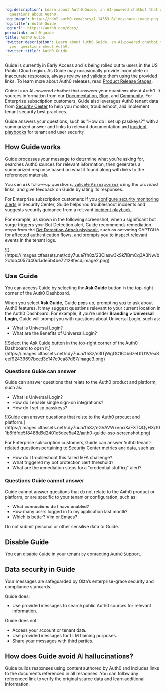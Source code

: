 ---
'og:description': Learn about Auth0 Guide, an AI-powered chatbot that answers your
  questions about Auth0.
'og:image': https://cdn2.auth0.com/docs/1.14553.0/img/share-image.png
'og:title': Auth0 Guide
'og:url': https://auth0.com/docs/
permalink: auth0-guide
title: Auth0 Guide
'twitter:description': Learn about Auth0 Guide, an AI-powered chatbot that answers
  your questions about Auth0.
'twitter:title': Auth0 Guide
---
<Callout icon="file-lines" color="#0EA5E9" iconType="regular">

Guide is currently in Early Access and is being rolled out to users in the US Public Cloud region. As Guide may occasionally provide incomplete or inaccurate responses, always [review and validate](#how-does-guide-avoid-ai-hallucinations%3F) them using the provided links. To learn more about Auth0 releases, read [Product Release Stages](/docs/troubleshoot/product-lifecycle/product-release-stages).

</Callout>

Guide is an AI-powered chatbot that answers your questions about Auth0. It sources information from our [Documentation](https://auth0.com/docs), [Blog](https://auth0.com/blog), and [Community](http://community.auth0.com). For Enterprise subscription customers, Guide also leverages Auth0 tenant data from [Security Center](/docs/secure/security-center) to help you monitor, troubleshoot, and implement tenant security best practices.

Guide answers your questions, such as "How do I set up passkeys?" with a summarized answer and links to relevant documentation and [incident playbooks](/docs/secure/attack-protection/playbooks) for tenant and user security.

## How Guide works

Guide processes your message to determine what you’re asking for, searches Auth0 sources for relevant information, then generates a summarized response based on what it found along with links to the referenced materials.

You can ask follow-up questions, [validate its responses](#how-does-guide-avoid-ai-hallucinations%3F) using the provided links, and give feedback on Guide by rating its responses.

For Enterprise subscription customers: If you [configure security monitoring alerts](/docs/secure/security-center/security-alerts) in Security Center, Guide helps you troubleshoot incidents and suggests security guidance from a relevant [incident playbook](/docs/secure/attack-protection/playbooks).

For example, as shown in the following screenshot, when a significant bot surge triggers your <Tooltip tip="Bot Detection: Form of attack protection in which Auth0 blocks suspected bot traffic by enabling a CAPTCHA during the login process." cta="View Glossary" href="/docs/glossary?term=Bot+Detection">Bot Detection</Tooltip> alert, Guide recommends remediation steps from the [Bot Detection Attack playbook](/docs/secure/attack-protection/playbooks/bot-detection-playbook), such as activating CAPTCHA for affected authentication flows, and prompts you to inspect relevant events in the tenant logs.

<Frame>![](https://images.ctfassets.net/cdy7uua7fh8z/23Ciasw3kSk7lBmCq3A3Nw/b2c1db4057d40d1ade5b4be72128fecd/image2.png)</Frame>

## Use Guide

You can access Guide by selecting the **Ask Guide** button in the top-right corner of the <Tooltip tip="Auth0 Dashboard: Auth0's main product to configure your services." cta="View Glossary" href="/docs/glossary?term=Auth0+Dashboard">Auth0 Dashboard</Tooltip>.

When you select **Ask Guide**, Guide pops up, prompting you to ask about Auth0 features. It may suggest questions relevant to your current location in the Auth0 Dashboard. For example, if you’re under **Branding > <Tooltip tip="Universal Login: Your application redirects to Universal Login, hosted on Auth0's Authorization Server, to verify a user's identity." cta="View Glossary" href="/docs/glossary?term=Universal+Login">Universal Login</Tooltip>**, Guide will prompt you with questions about Universal Login, such as:

* What is Universal Login?
* What are the Benefits of Universal Login?

<Frame>![Select the Ask Guide button in the top-right corner of the Auth0 Dashboard to open it.](https://images.ctfassets.net/cdy7uua7fh8z/e3lTjWgGC16Ob6zeUfU1V/ea8eef92439697bced3c147c9ca87d87/image3.png)</Frame>

### Questions Guide can answer

Guide can answer questions that relate to the Auth0 product and platform, such as:

* What is Universal Login?
* How do I enable <Tooltip tip="Single Sign-On (SSO): Service that, after a user logs into one applicaton, automatically logs that user in to other applications." cta="View Glossary" href="/docs/glossary?term=single+sign-on">single sign-on</Tooltip> integrations?
* How do I set up passkeys?

<Frame>![Guide can answer questions that relate to the Auth0 product and platform.](https://images.ctfassets.net/cdy7uua7fh8z/nGVAVWxnoqiXaFXTQQyHX/101b6fdfde5f8488d6d2401e5dee5a42/auth0-guide-sso-screenshot.png)</Frame>

For Enterprise subscription customers, Guide can answer Auth0 tenant-related questions pertaining to Security Center metrics and data, such as:

* How do I troubleshoot this failed <Tooltip tip="Multi-factor authentication (MFA): User authentication process that uses a factor in addition to username and password such as a code via SMS." cta="View Glossary" href="/docs/glossary?term=MFA">MFA</Tooltip> challenge?
* What triggered my bot protection alert threshold?
* What are the remediation steps for a "credential stuffing" alert?

### Questions Guide cannot answer

Guide cannot answer questions that do not relate to the Auth0 product or platform, or are specific to your tenant or configuration, such as:

* What connections do I have enabled?
* How many users logged in to my application last month?
* Which is better? Vim or Emacs?

<Warning>

Do not submit personal or other sensitive data to Guide.

</Warning>

## Disable Guide

You can disable Guide in your tenant by contacting [Auth0 Support](https://support.auth0.com/).

## Data security in Guide

Your messages are safeguarded by Okta’s enterprise-grade security and compliance standards.

Guide does:

* Use provided messages to search public Auth0 sources for relevant information.

Guide does not:

* Access your account or tenant data.
* Use provided messages for LLM training purposes.
* Share your messages with third parties.

## How does Guide avoid AI hallucinations?

Guide builds responses using content authored by Auth0 and includes links to the documents referenced in all responses. You can follow any referenced link to verify the original source data and learn additional information.
